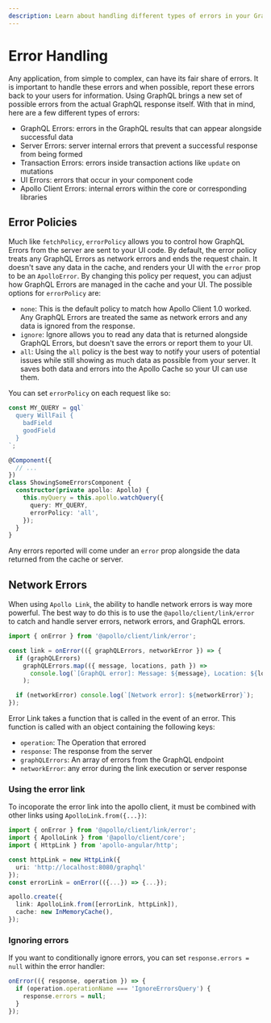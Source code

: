 ```yaml
---
description: Learn about handling different types of errors in your GraphQL application with Apollo Client, including GraphQL errors, server errors, transaction errors, UI errors, and Apollo Client errors. Explore error policies such as "none," "ignore," and "all," and how to set them on each request. Handle network errors with Apollo Link and the @apollo/client/link/error. Check out the "Error Handling" chapter on Apollo Client documentation for more details.
---
```


# Error Handling

Any application, from simple to complex, can have its fair share of errors. It is important to
handle these errors and when possible, report these errors back to your users for information. Using
GraphQL brings a new set of possible errors from the actual GraphQL response itself. With that in
mind, here are a few different types of errors:

- GraphQL Errors: errors in the GraphQL results that can appear alongside successful data
- Server Errors: server internal errors that prevent a successful response from being formed
- Transaction Errors: errors inside transaction actions like `update` on mutations
- UI Errors: errors that occur in your component code
- Apollo Client Errors: internal errors within the core or corresponding libraries

## Error Policies

Much like `fetchPolicy`, `errorPolicy` allows you to control how GraphQL Errors from the server are
sent to your UI code. By default, the error policy treats any GraphQL Errors as network errors and
ends the request chain. It doesn't save any data in the cache, and renders your UI with the `error`
prop to be an `ApolloError`. By changing this policy per request, you can adjust how GraphQL Errors
are managed in the cache and your UI. The possible options for `errorPolicy` are:

- `none`: This is the default policy to match how Apollo Client 1.0 worked. Any GraphQL Errors are
  treated the same as network errors and any data is ignored from the response.
- `ignore`: Ignore allows you to read any data that is returned alongside GraphQL Errors, but
  doesn't save the errors or report them to your UI.
- `all`: Using the `all` policy is the best way to notify your users of potential issues while still
  showing as much data as possible from your server. It saves both data and errors into the Apollo
  Cache so your UI can use them.

You can set `errorPolicy` on each request like so:

```ts
const MY_QUERY = gql`
  query WillFail {
    badField
    goodField
  }
`;

@Component({
  // ...
})
class ShowingSomeErrorsComponent {
  constructor(private apollo: Apollo) {
    this.myQuery = this.apollo.watchQuery({
      query: MY_QUERY,
      errorPolicy: 'all',
    });
  }
}
```

Any errors reported will come under an `error` prop alongside the data returned from the cache or
server.

## Network Errors

When using `Apollo Link`, the ability to handle network errors is way more powerful. The best way to
do this is to use the `@apollo/client/link/error` to catch and handle server errors, network errors,
and GraphQL errors.

```ts
import { onError } from '@apollo/client/link/error';

const link = onError(({ graphQLErrors, networkError }) => {
  if (graphQLErrors)
    graphQLErrors.map(({ message, locations, path }) =>
      console.log(`[GraphQL error]: Message: ${message}, Location: ${locations}, Path: ${path}`),
    );

  if (networkError) console.log(`[Network error]: ${networkError}`);
});
```

Error Link takes a function that is called in the event of an error. This function is called with an
object containing the following keys:

- `operation`: The Operation that errored
- `response`: The response from the server
- `graphQLErrors`: An array of errors from the GraphQL endpoint
- `networkError`: any error during the link execution or server response

### Using the error link

To incoporate the error link into the apollo client,
it must be combined with other links using `ApolloLink.from({...})`:

```ts
import { onError } from '@apollo/client/link/error';
import { ApolloLink } from '@apollo/client/core';
import { HttpLink } from 'apollo-angular/http';

const httpLink = new HttpLink({
  uri: 'http://localhost:8080/graphql'
});
const errorLink = onError(({...}) => {...});

apollo.create({
  link: ApolloLink.from([errorLink, httpLink]),
  cache: new InMemoryCache(),
});
```

### Ignoring errors

If you want to conditionally ignore errors, you can set `response.errors = null` within the error
handler:

```ts
onError(({ response, operation }) => {
  if (operation.operationName === 'IgnoreErrorsQuery') {
    response.errors = null;
  }
});
```

